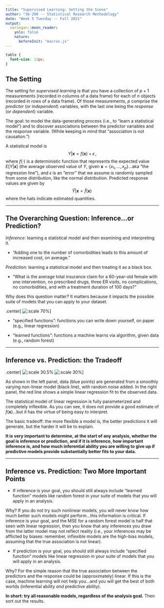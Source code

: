 ```yaml
---
title: "Supervised Learning: Setting the Scene"
author: "36-290 -- Statistical Research Methodology"
date: "Week 5 Tuesday -- Fall 2021"
output:
  xaringan::moon_reader:
    yolo: false
    nature:
      beforeInit: "macros.js"
---
```


<style type="text/css">
.remark-slide-content {
    font-size: 16px;
    padding: 1em 4em 1em 4em;
}
.remark-code {
    font-size: 12px;
}
</style>

```css
table {
  font-size: 12px;
}
```

## The Setting

The setting for *supervised learning* is that you have a collection of $p+1$ measurements (recorded in columns of a data frame) for each of $n$ objects (recorded in rows of a data frame). Of those measurements, $p$ comprise the *predictor* (or *independent*) variables, with the last one being the *response* (or *dependent*) variable.

The goal: to model the data-generating process (i.e., to "learn a statistical model") and to discover associations between the predictor variables and the response variable. (While keeping in mind that "association is not causation.")

A statistical model is
$$Y \vert \mathbf{x} = f(\mathbf{x}) + \epsilon \,,$$
where $f(\cdot)$ is a deterministic function that represents the expected value $E[Y \vert \mathbf{x}]$ (the average observed value of $Y$, given $\mathbf{x} = \{x_1,\ldots,x_p\}$...aka "the regression line"), and $\epsilon$ is an "error" that we assume is randomly sampled from some distribution, like the normal distribution. Predicted response values are given by
$$\hat{Y}\vert \mathbf{x} = \hat{f}(\mathbf{x}) \,$$
where the hats indicate estimated quantities.

---

## The Overarching Question: Inference...or Prediction?

*Inference*: learning a statistical model and then examining and interpreting it.

- "Adding one to the number of comorbidities leads to this amount of increased cost, on average."

*Prediction*: learning a statistical model and then treating it as a black box.

- "What is the average total insurance claim for a 60-year-old female with one intervention, no prescribed drugs, three ER visits, no complications, no comorbidities, and with a treatment duration of 100 days?"

Why does this question matter? It matters because it impacts the possible suite of models that you can apply to your dataset.

.center[
  ![:scale 70%](http://www.stat.cmu.edu/~pfreeman/infpred.png)
]

- "specified functions": functions you can write down yourself, on paper (e.g., linear regression)

- "learned functions": functions a machine learns via algorithm, given data (e.g., random forest)

---

## Inference vs. Prediction: the Tradeoff

.center[
  ![:scale 30.5%](http://www.stat.cmu.edu/~pfreeman/modeldata.png)
  ![:scale 30%](http://www.stat.cmu.edu/~pfreeman/modellinear.png)
]

As shown in the left panel, data (blue points) are generated from a smoothly varying non-linear model (black line), with random noise added. In the right panel, the red line shows a simple linear regression fit to the observed data.

The statistical model of linear regression is fully parameterized and completely inflexible. As you can see, it does not provide a good estimate of $f(\mathbf{x})$...but it has the virtue of being easy to interpret.

The basic tradeoff: the more flexible a model is, the better predictions it will generate, but the harder it will be to explain. 

**It is very important to determine, at the start of any analysis, whether the goal is inference or prediction, and if it is inference, how important inference is, and how much inferential ability you are willing to give up if predictive models provide substantially better fits to your data.**

---

## Inference vs. Prediction: Two More Important Points

- If inference is your goal, you should still always include "learned function" models like random forest in your suite of models that you will apply in an analysis.

Why? If you do not try such nonlinear models, you will never know how much better such models might perform...this information is critical. If inference is your goal, and the MSE for a random forest model is half that seen with linear regression, then you know that any inferences you draw from the latter model may not reflect reality (i.e., your inferences may be afflicted by biases: remember, inflexible models are the high-bias models, assuming that the true association is not linear).

- If prediction is your goal, you should still always include "specified function" models like linear regression in your suite of models that you will apply in an analysis.

Why? For the simple reason that the true association between the predictors and the response could be (approximately) linear. If this is the case, machine learning will not help you...and you will get the best of both worlds (inferential ability *and* predictive ability).

**In short: try all reasonable models, regardless of the analysis goal.** Then sort out the results.

